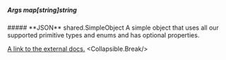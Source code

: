 
##### **Args** map[string]*string*

<Collapsible>
    ##### **JSON** shared.SimpleObject
    A simple object that uses all our supported primitive types and enums and has optional properties.

[A link to the external docs.](https://docs.speakeasyapi.dev)
    <Collapsible.Break/>
    <SimpleObject/>
</Collapsible>

